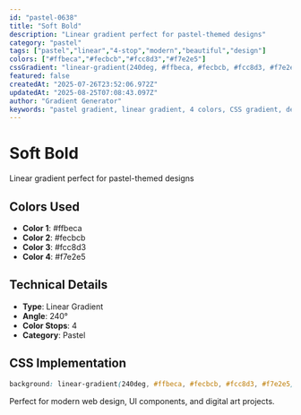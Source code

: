 ```yaml
---
id: "pastel-0638"
title: "Soft Bold"
description: "Linear gradient perfect for pastel-themed designs"
category: "pastel"
tags: ["pastel","linear","4-stop","modern","beautiful","design"]
colors: ["#ffbeca","#fecbcb","#fcc8d3","#f7e2e5"]
cssGradient: "linear-gradient(240deg, #ffbeca, #fecbcb, #fcc8d3, #f7e2e5)"
featured: false
createdAt: "2025-07-26T23:52:06.972Z"
updatedAt: "2025-08-25T07:08:43.097Z"
author: "Gradient Generator"
keywords: "pastel gradient, linear gradient, 4 colors, CSS gradient, design, #ffbeca, #fecbcb, #fcc8d3, #f7e2e5"
---
```


# Soft Bold

Linear gradient perfect for pastel-themed designs

## Colors Used
- **Color 1**: #ffbeca
- **Color 2**: #fecbcb
- **Color 3**: #fcc8d3
- **Color 4**: #f7e2e5

## Technical Details
- **Type**: Linear Gradient
- **Angle**: 240°
- **Color Stops**: 4
- **Category**: Pastel

## CSS Implementation
```css
background: linear-gradient(240deg, #ffbeca, #fecbcb, #fcc8d3, #f7e2e5);
```

Perfect for modern web design, UI components, and digital art projects.
